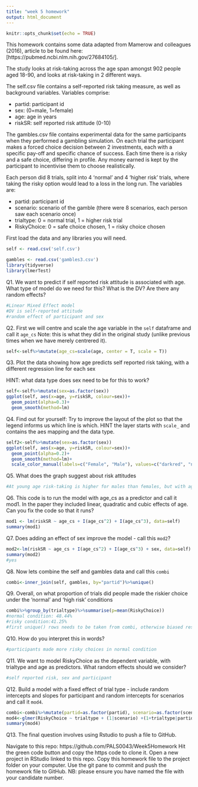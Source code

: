 ```yaml
---
title: "week 5 homework"
output: html_document
---
```


```r
knitr::opts_chunk$set(echo = TRUE)
```

This homework contains some data adapted from Mamerow and colleagues (2016), article to be found here:[https://pubmed.ncbi.nlm.nih.gov/27684105/]. 

The study looks at risk-taking across the age span amongst 902 people aged 18-90, and looks at risk-taking in 2 different ways.

The self.csv file contains a self-reported risk taking measure, as well as background variables. Variables comprise:

* partid: participant id
* sex: (0=male, 1=female)
* age: age in years
* riskSR: self reported risk attitude  (0-10)

The gambles.csv file contains experimental data for the same participants when they performed a gambling simulation. On each trial the participant makes a forced choice decision between 2 investments, each with a specific pay-off and specific chance of success. Each time there is a risky and a safe choice, differing in profile. Any money earned is kept by the participant to incentivise them to choose realistically.

Each person did 8 trials, split into 4 'normal' and 4 'higher risk' trials, where taking the risky option would lead to a loss in the long run. The variables are:

* partid: participant id
* scenario: scenario of the gamble (there were 8 scenarios, each person saw each scenario once)
* trialtype: 0 = normal trial, 1 = higher risk trial
* RiskyChoice: 0 = safe choice chosen, 1 = risky choice chosen

First load the data and any libraries you will need.
```r
self <- read.csv('self.csv') 

gambles <- read.csv('gambles3.csv') 
library(tidyverse)
library(lmerTest)

```


Q1. We want to predict if self reported risk attitude is associated with age. What type of model do we need for this? What is the DV? Are there any random effects?
```r
#Linear Mixed Effect model
#DV is self-reported attitude
#random effect of participant and sex
```

Q2. First we will centre and scale the age variable in the `self` dataframe and call it `age_cs` Note: this is what they did in the original study (unlike previous times when we have merely centrered it).
```r
self<-self%>%mutate(age_cs=scale(age, center = T, scale = T))
```


Q3. Plot the data showing how age predicts self reported risk taking, with a different regression line for each sex

HINT: what data type does sex need to be for this to work?
```r
self<-self%>%mutate(sex=as.factor(sex))
ggplot(self, aes(x=age, y=riskSR, colour=sex))+
  geom_point(alpha=0.3)+
  geom_smooth(method=lm)
```

Q4. Find out for yourself: Try to improve the layout of the plot so that the legend informs us which line is which. HINT the layer starts with `scale_` and contains the aes mapping and the data type.

```r
self2<-self%>%mutate(sex=as.factor(sex))
ggplot(self, aes(x=age, y=riskSR, colour=sex))+
  geom_point(alpha=0.2)+
  geom_smooth(method=lm)+
  scale_color_manual(labels=c("Female", "Male"), values=c("darkred", "navy"))
```

Q5. What does the graph suggest about risk attitudes
```r
#At young age risk-taking is higher for males than females, but with age it decreases for both and eventually equates around the age of 80
```


Q6. This code is to run the model with age_cs as a predictor and call it mod1. In the paper they included linear, quadratic and cubic effects of age.
Can you fix the code so that it runs?
```r

mod1 <- lm(riskSR ~ age_cs + I(age_cs^2) + I(age_cs^3), data=self)
summary(mod1)


```

Q7. Does adding an effect of sex improve the model - call this `mod2`? 
```r
mod2<-lm(riskSR ~ age_cs + I(age_cs^2) + I(age_cs^3) + sex, data=self)
summary(mod2)
#yes
```


Q8. Now lets combine the self and gambles data and call this `combi`
```r
combi<-inner_join(self, gambles, by="partid")%>%unique()
```

Q9. Overall, on what proportion of trials did people made the riskier choice under the 'normal' and 'high risk' conditions
```r
combi%>%group_by(trialtype)%>%summarise(p=mean(RiskyChoice))
#normal condition: 48.44%
#risky condition:41.25%
#first unique() rows needs to be taken from combi, otherwise biased results, cause some rows are repeated more times than others
```

Q10. How do you interpret this in words?
```r
#participants made more risky choices in normal condition
```

Q11. We want to model RiskyChoice as the dependent variable, with trialtype and age as predictors. What random effects should we consider?
```r
#self reported risk, sex and participant
```


Q12. Build a model with a fixed effect of trial type - include random intercepts and slopes for participant and random intercepts for scenarios and call it `mod4`. 

```r
combi<-combi%>%mutate(partid=as.factor(partid), scenario=as.factor(scenario))%>%drop_na()
mod4<-glmer(RiskyChoice ~ trialtype + (1|scenario) +(1+trialtype|partid), data=combi, family='binomial')
summary(mod4)
```

Q13. The final question involves using Rstudio to push a file to GitHub.

Navigate to this repo: https://github.com/PALS0043/Week5Homework
Hit the green code button and copy the https code to clone it.
Open a new project in RStudio linked to this repo.
Copy this homework file to the project folder on your computer.
Use the git pane to commit and push the homework file to GitHub.
NB: please ensure you have named the file with your candidate number.


